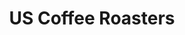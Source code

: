 ---
title: US Coffee Roasters
description: Crowd-sourced list of US coffee roasters
published: 2023-08-24
---